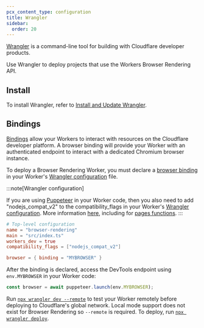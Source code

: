 ```yaml
---
pcx_content_type: configuration
title: Wrangler
sidebar:
  order: 20
---
```


[Wrangler](/workers/wrangler/) is a command-line tool for building with Cloudflare developer products.

Use Wrangler to deploy projects that use the Workers Browser Rendering API.

## Install

To install Wrangler, refer to [Install and Update Wrangler](/workers/wrangler/install-and-update/).

## Bindings

[Bindings](/workers/runtime-apis/bindings/) allow your Workers to interact with resources on the Cloudflare developer platform. A browser binding will provide your Worker with an authenticated endpoint to interact with a dedicated Chromium browser instance.

To deploy a Browser Rendering Worker, you must declare a [browser binding](/workers/runtime-apis/bindings/) in your Worker's [Wrangler configuration](/workers/wrangler/configuration) file.

:::note[Wrangler configuration]

If you are using [Puppeteer](/browser-rendering/platform/puppeteer/) in your Worker code, then you also need to add "nodejs_compat_v2" to the compatibility_flags in your Worker's [Wrangler configuration](/workers/wrangler/configuration). More information [here](/workers/runtime-apis/nodejs/#enable-nodejs-with-workers), including for [pages functions](/workers/runtime-apis/nodejs/#enable-nodejs-with-pages-functions).
:::

```toml
# Top-level configuration
name = "browser-rendering"
main = "src/index.ts"
workers_dev = true
compatibility_flags = ["nodejs_compat_v2"]

browser = { binding = "MYBROWSER" }
```

After the binding is declared, access the DevTools endpoint using `env.MYBROWSER` in your Worker code:

```javascript
const browser = await puppeteer.launch(env.MYBROWSER);
```

Run [`npx wrangler dev --remote`](/workers/wrangler/commands/#dev) to test your Worker remotely before deploying to Cloudflare's global network. Local mode support does not exist for Browser Rendering so `--remote` is required. To deploy, run [`npx wrangler deploy`](/workers/wrangler/commands/#deploy).
